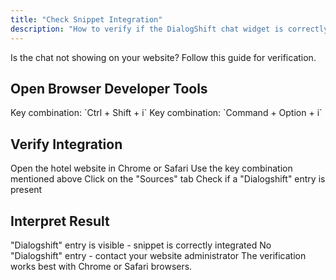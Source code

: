 ```yaml
---
title: "Check Snippet Integration"
description: "How to verify if the DialogShift chat widget is correctly integrated"
---
```


Is the chat not showing on your website? Follow this guide for verification.

## Open Browser Developer Tools

<Tabs>
  <Tab title="Windows">
    Key combination: `Ctrl + Shift + i`
  </Tab>
  <Tab title="Mac">
    Key combination: `Command + Option + i`
  </Tab>
</Tabs>

## Verify Integration

<Steps>
  <Step title="Open website">
    Open the hotel website in Chrome or Safari
  </Step>
  <Step title="Open developer tools">
    Use the key combination mentioned above
  </Step>
  <Step title="Select Sources tab">
    Click on the "Sources" tab
  </Step>
  <Step title="Search for DialogShift">
    Check if a "Dialogshift" entry is present
  </Step>
</Steps>

## Interpret Result

<CardGroup cols={2}>
  <Card title="✅ Snippet integrated" icon="check-circle" color="#22c55e">
    "Dialogshift" entry is visible - snippet is correctly integrated
  </Card>
  <Card title="❌ Snippet missing" icon="xmark-circle" color="#ef4444">
    No "Dialogshift" entry - contact your website administrator
  </Card>
</CardGroup>

<Tip>
  The verification works best with Chrome or Safari browsers.
</Tip> 